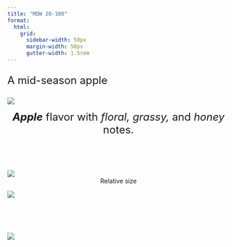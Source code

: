 ```yaml
---
title: "MDW 20-100"
format:
  html: 
    grid:
      sidebar-width: 50px
      margin-width: 50px
      gutter-width: 1.5rem
---
```


:::{style="font-size: x-large;"}
A mid-season apple
:::

::: grid
::: g-col-5

![](img/transparentapples/mdw20100-crop.png)

:::{style="font-size: x-large;"}
<center><i><b>Apple</b></i> flavor with <i>floral, grassy,</i> and <i>honey</i> notes.</center><br>
:::

![](img/MDW20100-crop.jpg)
<center>Relative size</center>

:::

::: g-col-5

![](img/websitefigs/Apple_MDW 20-100.svg)

<br><br><br>

![](img/flavfigs/flavor_plot_MDW 20-100.svg)

:::
:::